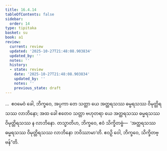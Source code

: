 ```yaml
---
title: 16.4.14
tableOfContents: false
sidebar:
  order: 14
type: tipitaka
basket: su
book: a1
review:
  current: review
  updated: '2025-10-27T21:48:08.903834'
  updated_by: ''
  notes: ''
  history:
  - state: review
    date: '2025-10-27T21:48:08.903834'
    updated_by: ''
    notes: ''
    previous_state: draft
---
```



<ReviewStatus review={frontmatter.review} showDetails={true} />

<HypothesisAnnotation frontmatter={frontmatter} />

<DynamicBreadcrumb />

<Division number="335" book="a1" e="ch" v="15" p="38">

<Paragraph number="426" book="a1">
…  ဧဝမေဝံ ခေါ, ဘိက္ခဝေ, အပ္ပကာ တေ သတ္တာ ယေ အတ္ထရသဿ ဓမ္မရသဿ ဝိမုတ္တိရသဿ လာဘိနော; အထ ခေါ ဧတေဝ သတ္တာ ဗဟုတရာ ယေ အတ္ထရသဿ ဓမ္မရသဿ ဝိမုတ္တိရသဿ န လာဘိနော. တသ္မာတိဟ, ဘိက္ခဝေ, ဧဝံ သိက္ခိတဗ္ဗံ—  ‘အတ္ထရသဿ ဓမ္မရသဿ ဝိမုတ္တိရသဿ လာဘိနော ဘဝိဿာမာ’တိ. ဧဝဉှိ ဝေါ, ဘိက္ခဝေ, သိက္ခိတဗ္ဗန်”တိ.
</Paragraph>
</Division>